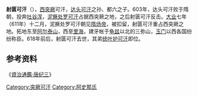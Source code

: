 '''射匮可汗'''（{{bd||？|618年|catIdx=S}}），[[西突厥|西突厥]]可汗，[[达头可汗|达头可汗]]之孙、都六之子。603年，达头可汗败于隋朝，投奔[[吐谷浑|吐谷浑]]，[[泥撅处罗可汗|泥撅处罗可汗]]占据西突厥之地，之后射匮可汗反击。[[大业|大业]]七年（611年）十二月，泥撅处罗可汗朝见[[隋炀帝|隋炀帝]]，被扣留，射匮可汗重占西突厥之地。拓地东至[[阿尔泰山|阿尔泰山]]，西至[[里海|里海]]，建牙帐于[[龟兹|龟兹]]以北的三弥山，[[玉门|玉门]]以西各国纷纷称臣。618年前后，射匮可汗去世，其弟[[统叶护可汗|统叶护可汗]]即位。

== 参考资料 ==

《[[s:资治通鉴/卷187|資治通鑑·唐纪三]]》

{{start box}}
{{s-before|[[泥撅处罗可汗|泥撅处罗可汗]]}}
{{s-title|[[西突厥|西突厥]][[可汗|可汗]]|611年—618年}}
{{s-after|[[统叶护可汗|统叶护可汗]]}}
{{end box}}

{{西突厥可汗}}

[[Category:突厥可汗|Category:突厥可汗]]
[[Category:阿史那氏|Category:阿史那氏]]